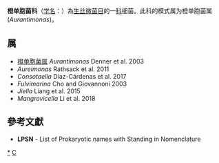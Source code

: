 {{Automatic taxobox
| taxon = Aurantimonadaceae
| authority = Hördt et al. 2020
| type genus = 橙单胞菌属<br>Aurantimonas
| type genus authority = Denner et al. 2003
}}
'''橙单胞菌科'''（[[学名|学名]]：{{lang|la|''Aurantimonadaceae''}}）為[[生丝微菌目|生丝微菌目]]的一[[科|科]]细菌。此科的模式属为橙单胞菌属(''Aurantimonas'')。

==属==
* [[橙单胞菌属|橙单胞菌属]] ''Aurantimonas'' Denner et al. 2003
* ''Aureimonas'' Rathsack et al. 2011
* ''Consotaella'' Díaz-Cárdenas et al. 2017
* ''Fulvimarina'' Cho and Giovannoni 2003
* ''Jiella'' Liang et al. 2015
* ''Mangrovicella'' Li et al. 2018

==參考文獻==
{{reflist}}
* '''LPSN''' - List of Prokaryotic names with Standing in Nomenclature

{{taxonbar}}

[[Category:_橙单胞菌科|*]]
[[Category:2020年描述的分类群|C]]